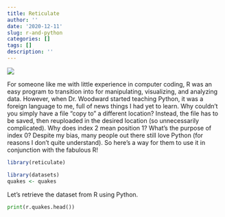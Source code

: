 ```yaml
---
title: Reticulate
author: ''
date: '2020-12-11'
slug: r-and-python
categories: []
tags: []
description: ''
---
```

![](/post/2020-12-11-r-and-python_files/python.png)

For someone like me with little experience in computer coding, R was an easy program to transition into for manipulating, visualizing, and analyzing data. However, when Dr. Woodward started teaching Python, it was a foreign language to me, full of news things I had yet to learn. Why couldn't you simply have a file "copy to" a different location? Instead, the file has to be saved, then reuploaded in the desired location (so unnecessarily complicated). Why does index 2 mean position 1? What's the purpose of index 0? Despite my bias, many people out there still love Python (for reasons I don't quite understand). So here's a way for them to use it in conjunction with the fabulous R!
```R
library(reticulate)

library(datasets)
quakes <- quakes
```

Let's retrieve the dataset from R using Python.

```python
print(r.quakes.head())
```

```R

```